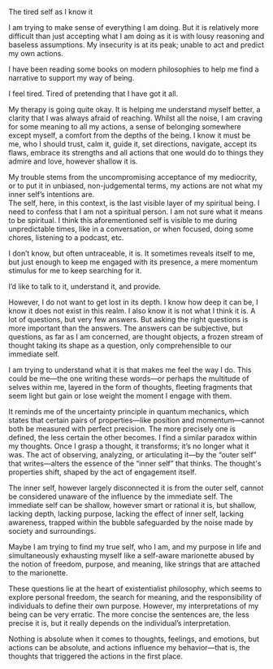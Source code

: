 
The tired self as I know it


I am trying to make sense of everything I am doing. But it is relatively more difficult than just accepting what I am doing as it is with lousy reasoning and baseless assumptions. My insecurity is at its peak; unable to act and predict my own actions.

I have been reading some books on modern philosophies to help me find a narrative to support my way of being.

I feel tired. Tired of pretending that I have got it all.

My therapy is going quite okay. It is helping me understand myself better, a clarity that I was always afraid of reaching. Whilst all the noise, I am craving for some meaning to all my actions, a sense of belonging somewhere except myself, a comfort from the depths of the being. I know it must be me, who I should trust, calm it, guide it, set directions, navigate, accept its flaws, embrace its strengths and all actions that one would do to things they admire and love, however shallow it is.

My trouble stems from the uncompromising acceptance of my mediocrity, or to put it in unbiased, non-judgemental terms, my actions are not what my inner self’s intentions are.  
The self, here, in this context, is the last visible layer of my spiritual being. I need to confess that I am not a spiritual person. I am not sure what it means to be spiritual. I think this aforementioned self is visible to me during unpredictable times, like in a conversation, or when focused, doing some chores, listening to a podcast, etc.  

I don’t know, but often untraceable, it is. It sometimes reveals itself to me, but just enough to keep me engaged with its presence, a mere momentum stimulus for me to keep searching for it.

I’d like to talk to it, understand it, and provide.

However, I do not want to get lost in its depth. I know how deep it can be, I know it does not exist in this realm. I also know it is not what I think it is. A lot of questions, but very few answers. But asking the right questions is more important than the answers. The answers can be subjective, but questions, as far as I am concerned, are thought objects, a frozen stream of thought taking its shape as a question, only comprehensible to our immediate self.  

I am trying to understand what it is that makes me feel the way I do. This could be me—the one writing these words—or perhaps the multitude of selves within me, layered in the form of thoughts, fleeting fragments that seem light but gain or lose weight the moment I engage with them.

It reminds me of the uncertainty principle in quantum mechanics, which states that certain pairs of properties—like position and momentum—cannot both be measured with perfect precision. The more precisely one is defined, the less certain the other becomes. I find a similar paradox within my thoughts. Once I grasp a thought, it transforms; it’s no longer what it was. The act of observing, analyzing, or articulating it—by the “outer self” that writes—alters the essence of the “inner self” that thinks. The thought's properties shift, shaped by the act of engagement itself.  

The inner self, however largely disconnected it is from the outer self, cannot be considered unaware of the influence by the immediate self. The immediate self can be shallow, however smart or rational it is, but shallow, lacking depth, lacking purpose, lacking the effect of inner self, lacking awareness, trapped within the bubble safeguarded by the noise made by society and surroundings.  

Maybe I am trying to find my true self, who I am, and my purpose in life and simultaneously exhausting myself like a self-aware marionette abused by the notion of freedom, purpose, and meaning, like strings that are attached to the marionette.

These questions lie at the heart of existentialist philosophy, which seems to explore personal freedom, the search for meaning, and the responsibility of individuals to define their own purpose. However, my interpretations of my being can be very erratic. The more concise the sentences are, the less precise it is, but it really depends on the individual’s interpretation.  

Nothing is absolute when it comes to thoughts, feelings, and emotions, but actions can be absolute, and actions influence my behavior—that is, the thoughts that triggered the actions in the first place.
